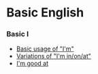 # Basic English

### Basic I

- [Basic usage of "I'm"](/courses/basic-english/lesson-1)
- [Variations of "I'm in/on/at"](/courses/basic-english/lesson-2)
- [I'm good at](/courses/basic-english/lesson-3)
